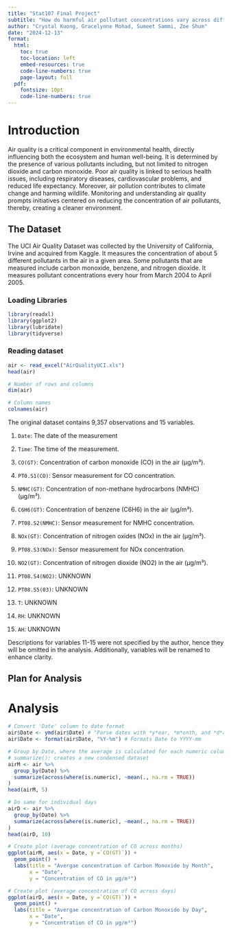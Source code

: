 ```yaml
---
title: "Stat107 Final Project"
subtitle: "How do harmful air pollutant concentrations vary across different months within a year?"
author: "Crystal Kuong, Gracelynne Mohad, Sumeet Sammi, Zoe Shum"
date: "2024-12-13"
format:
  html:
    toc: true
    toc-location: left
    embed-resources: true
    code-line-numbers: true
    page-layout: full
  pdf:
    fontsize: 10pt
    code-line-numbers: true
---
```


# Introduction

Air quality is a critical component in environmental health, directly influencing both the ecosystem and human well-being. It is determined by the presence of various pollutants including, but not limited to nitrogen dioxide and carbon monoxide. Poor air quality is linked to serious health issues, including respiratory diseases, cardiovascular problems, and reduced life expectancy. Moreover, air pollution contributes to climate change and harming wildlife. Monitoring and understanding air quality prompts initiatives centered on reducing the concentration of air pollutants, thereby, creating a cleaner environment.

## The Dataset

The UCI Air Quality Dataset was collected by the University of California, Irvine and acquired from Kaggle. It measures the concentration of about 5 different pollutants in the air in a given area. Some pollutants that are measured include carbon monoxide, benzene, and nitrogen dioxide. It measures pollutant concentrations every hour from March 2004 to April 2005.

### Loading Libraries 

```r
library(readxl)
library(ggplot2)
library(lubridate)
library(tidyverse)
```

### Reading dataset

```r
air <- read_excel("AirQualityUCI.xls")
head(air)

# Number of rows and columns
dim(air)

# Column names
colnames(air)
```

The original dataset contains 9,357 observations and 15 variables.

1.  `Date`: The date of the measurement

2.  `Time`: The time of the measurement.

3.  `CO(GT)`: Concentration of carbon monoxide (CO) in the air (µg/m³).

4.  `PT0.S1(CO)`: Sensor measurement for CO concentration.

5.  `NMHC(GT)`: Concentration of non-methane hydrocarbons (NMHC) (µg/m³).

6.  `C6H6(GT)`: Concentration of benzene (C6H6) in the air (µg/m³).

7.  `PT08.S2(NMHC)`: Sensor measurement for NMHC concentration.

8.  `NOx(GT)`: Concentration of nitrogen oxides (NOx) in the air (µg/m³).

9.  `PT08.S3(NOx)`: Sensor measurement for NOx concentration.

10. `NO2(GT)`: Concentration of nitrogen dioxide (NO2) in the air (µg/m³).

11. `PT08.S4(NO2)`: UNKNOWN

12. `PT08.S5(03)`: UNKNOWN

13. `T`: UNKNOWN

14. `RH`: UNKNOWN

15. `AH`: UNKNOWN

Descriptions for variables 11-15 were not specified by the author, hence they will be omitted in the analysis. Additionally, variables will be renamed to enhance clarity.

## Plan for Analysis

# Analysis

```r
# Convert 'Date' column to date format
air$Date <- ymd(air$Date) # "Parse dates with *y*ear, *m*onth, and *d*ay components"
air$Date <- format(air$Date, "%Y-%m") # Formats Date to YYYY-mm

# Group by Date, where the average is calculated for each numeric column across all month groups, while removing all NA values
# summarize(): creates a new condensed dataset 
airM <- air %>%
  group_by(Date) %>%
  summarize(across(where(is.numeric), ~mean(., na.rm = TRUE))
)
head(airM, 5)

# Do same for individual days 
airD <- air %>%
  group_by(Date) %>%
  summarize(across(where(is.numeric), ~mean(., na.rm = TRUE))
)
head(airD, 10)
```

```r
# Create plot (average concentration of CO across months)
ggplot(airM, aes(x = Date, y =`CO(GT)`)) +
  geom_point() +
  labs(title = "Avergae concentration of Carbon Monoxide by Month",
       x = "Date",
       y = "Concentration of CO in µg/m³")

# Create plot (average concentration of CO across days)
ggplot(airD, aes(x = Date, y =`CO(GT)`)) +
  geom_point() +
  labs(title = "Avergae concentration of Carbon Monoxide by Day",
       x = "Date",
       y = "Concentration of CO in µg/m³")
```
